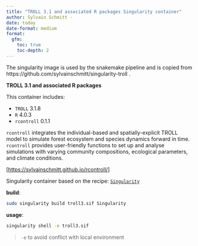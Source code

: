 ```yaml
---
title: "TROLL 3.1 and associated R packages Singularity container"
author: Sylvain Schmitt -
date: today
date-format: medium
format: 
  gfm:
    toc: true
    toc-depth: 2
---
```


The singularity image is used by the snakemake pipeline and is copied from https://github.com/sylvainschmitt/singularity-troll .

**TROLL 3.1 and associated R packages**

This container includes:

-   `TROLL` 3.1.8
-   `R` 4.0.3
-   `rcontroll` 0.1.1

`rcontroll` integrates the individual-based and spatially-explicit TROLL model to simulate forest ecosystem and species dynamics forward in time. `rcontroll` provides user-friendly functions to set up and analyse simulations with varying community compositions, ecological parameters, and climate conditions.

\[<https://sylvainschmitt.github.io/rcontroll/>\]

Singularity container based on the recipe: [`Singularity`](https://github.com/sylvainschmitt/singularity-troll/blob/main/Singularity)

**build**:

``` bash
sudo singularity build troll3.sif Singularity
```

**usage**:

``` bash
singularity shell -e troll3.sif 
```

> `-e` to avoid conflict with local environment
